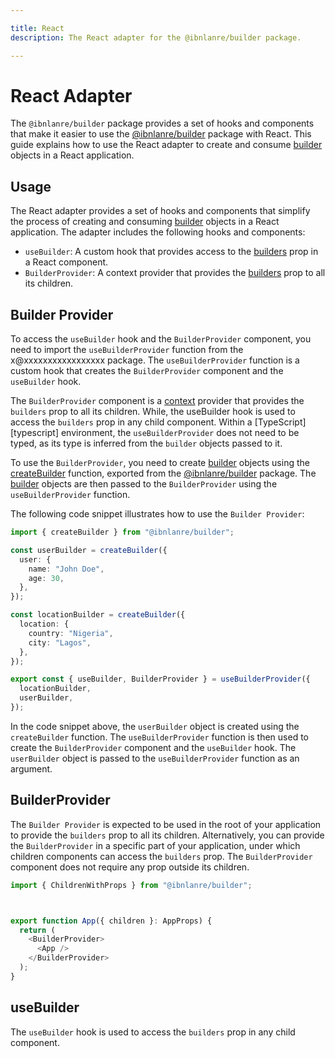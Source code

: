 ```yaml
---

title: React
description: The React adapter for the @ibnlanre/builder package.

---
```


# React Adapter

The `@ibnlanre/builder` package provides a set of hooks and components that make it easier to use the [@ibnlanre/builder][1] package with React. This guide explains how to use the React adapter to create and consume [builder][3] objects in a React application.

## Usage

The React adapter provides a set of hooks and components that simplify the process of creating and consuming [builder][3] objects in a React application. The adapter includes the following hooks and components:

- `useBuilder`: A custom hook that provides access to the [builders][4] prop in a React component.
- `BuilderProvider`: A context provider that provides the [builders][4] prop to all its children.

## Builder Provider

To access the `useBuilder` hook and the `BuilderProvider` component, you need to import the `useBuilderProvider` function from the x@xxxxxxxxxxxxxxxxx package. The `useBuilderProvider` function is a custom hook that creates the `BuilderProvider` component and the `useBuilder` hook.

The `BuilderProvider` component is a [context][context] provider that provides the `builders` prop to all its children. While, the useBuilder hook is used to access the `builders` prop in any child component. Within a [TypeScript][typescript] environment, the `useBuilderProvider` does not need to be typed, as its type is inferred from the `builder` objects passed to it.

To use the `BuilderProvider`, you need to create [builder][4] objects using the [createBuilder][2] function, exported from the [@ibnlanre/builder][1] package. The [builder][4] objects are then passed to the `BuilderProvider` using the `useBuilderProvider` function.

The following code snippet illustrates how to use the `Builder Provider`:

```typescript copy
import { createBuilder } from "@ibnlanre/builder";

const userBuilder = createBuilder({
  user: {
    name: "John Doe",
    age: 30,
  },
});

const locationBuilder = createBuilder({
  location: {
    country: "Nigeria",
    city: "Lagos",
  },
});

export const { useBuilder, BuilderProvider } = useBuilderProvider({
  locationBuilder,
  userBuilder,
});
```

In the code snippet above, the `userBuilder` object is created using the `createBuilder` function. The `useBuilderProvider` function is then used to create the `BuilderProvider` component and the `useBuilder` hook. The `userBuilder` object is passed to the `useBuilderProvider` function as an argument.

## BuilderProvider

The `Builder Provider` is expected to be used in the root of your application to provide the `builders` prop to all its children. Alternatively, you can provide the `BuilderProvider` in a specific part of your application, under which children components can access the `builders` prop. The `BuilderProvider` component does not require any prop outside its children.

```typescript copy filename="App.tsx"
import { ChildrenWithProps } from "@ibnlanre/builder";



export function App({ children }: AppProps) {
  return (
    <BuilderProvider>
      <App />
    </BuilderProvider>
  );
}
```

## useBuilder

The `useBuilder` hook is used to access the `builders` prop in any child component. 

[1]: /getting-started
[2]: /core-concepts/create-builder
[3]: /core-concepts/builder-provider
[4]: /core-concepts/registers/builder-object

[context]: https://react.dev/reference/react/createContext